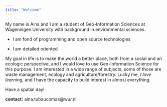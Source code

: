 ---
title: "Welcome"
---

My name is Aina and I am a student of Geo-Information Sciences at Wageningen University with background in environmental sciences. 

- I am fond of programming and open source technologies

- I am detailed oriented 

My goal in life is to make the world a better place, both from a social and an ecologic perspective, and I would love to use Geo-Information Science for this purpose. I am interested in a wide range of subjects, some of those are waste management, ecology and agriculture/forestry. Lucky me, _I love learning_, and I have the capacity to build interest in almost everything. 

Have a spatial day!






__contact:__ aina.tubaucomas@wur.nl

